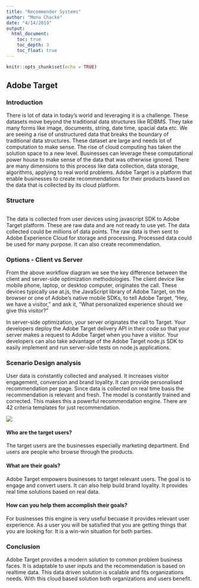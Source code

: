 ```yaml
---
title: "Recommender Systems"
author: "Monu Chacko"
date: "4/14/2019"
output: 
  html_document:
    toc: true
    toc_depth: 3
    toc_float: true
---
```


```r
knitr::opts_chunk$set(echo = TRUE)
```

## Adobe Target

### Introduction

There is lot of data in today's world and leveraging it is a challenge. These datasets move beyond the traditional data structures like RDBMS. They take many forms like image, documents, string, date time, spacial data etc. We are seeing a rise of unstructured data that breaks the boundary of traditional data structures. These dataset are large and needs lot of computation to make sense. The rise of cloud computing has taken the solution space to a new level. Businesses can leverage these computational power house to make sense of the data that was otherwise ignored. There are many dimensions to this process like data collection, data storage, algorithms, applying to real world problems. Adobe Target is a platform that enable businesses to create recommendations for their products based on the data that is collected by its cloud platform.

### Structure

<img class="article-image image-media-img" draggable="false" alt="" src="https://blogs.adobe.com/digitalmarketing/wp-content/uploads/2017/08/Internal-Image-Adobe-Target-server-side-optimization%E2%80%94well-beyond-a-testing-solution-750x422.png">

The data is collected from user devices using javascript SDK to Adobe Target platform. These are raw data and are not ready to use yet. The data collected could be millions of data points. The raw data is then sent to Adobe Experience Cloud for storage and processing. Processed data could be used for many purpose. It can also create recommendation.

### Options - Client vs Server

From the above workflow diagram we see the key difference between the client and server-side optimization methodologies. The client device like mobile phone, laptop, or desktop computer, originates the call. These devices typically use at.js, the JavaScript library of Adobe Target, on the browser or one of Adobe’s native mobile SDKs, to tell Adobe Target, “Hey, we have a visitor,” and ask it, “What personalized experience should we give this visitor?”
 

In server-side optimization, your server originates the call to Target. Your developers deploy the Adobe Target delivery API in their code so that your server makes a request to Adobe Target when you have a visitor. Your developers can also take advantage of the Adobe Target node.js SDK to easily implement and run server-side tests on node.js applications.

### Scenario Design analysis

User data is constantly collected and analysed. It increases visitor engagement, conversion and brand loyality. It can provide personalised recommendation per page. Since data is collected on real time basis the recommendation is relevant and fresh. The model is constantly trained and corrected. This makes this a powerful recommendation engine. There are 42 criteria templates for just recommendation. 

<img src="https://blogsimages.adobe.com/primetime/files/2012/06/single_drm_workflow-1024x481.png">

#### Who are the target users?

The target users are the businesses especially marketing department. End users are people who browse through the products. 

#### What are their goals?

Adobe Target empowers businesses to target relevant users. The goal is to engage and convert users. It can also help build brand loyality. It provides real time solutions based on real data.

#### How can you help them accomplish their goals?

For businesses this engine is very useful becuase it provides relevant user experience. As a user you will be satisfied that you are getting things that you are looking for. It is a win-win situation for both parties.

### Conclusion

Adobe Target provides a modern solution to common problem business faces. It is adaptable to user inputs and the recommendation is based on realtime data. This data driven solution is scalable and fits organizations needs. With this cloud based solution both organizations and users benefit.  

